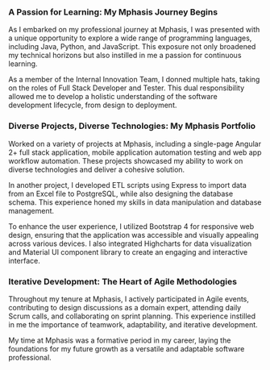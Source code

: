 ### A Passion for Learning: My Mphasis Journey Begins

As I embarked on my professional journey at Mphasis, I was presented with a unique opportunity to explore a wide range of programming languages, including Java, Python, and JavaScript.
This exposure not only broadened my technical horizons but also instilled in me a passion for continuous learning.

As a member of the Internal Innovation Team, I donned multiple hats, taking on the roles of Full Stack Developer and Tester.
This dual responsibility allowed me to develop a holistic understanding of the software development lifecycle, from design to deployment.

### Diverse Projects, Diverse Technologies: My Mphasis Portfolio

Worked on a variety of projects at Mphasis, including a single-page Angular 2+ full stack application, mobile application automation testing and web app workflow automation.
These projects showcased my ability to work on diverse technologies and deliver a cohesive solution.

In another project, I developed ETL scripts using Express to import data from an Excel file to PostgreSQL, while also designing the database schema.
This experience honed my skills in data manipulation and database management.

To enhance the user experience, I utilized Bootstrap 4 for responsive web design, ensuring that the application was accessible and visually appealing across various devices.
I also integrated Highcharts for data visualization and Material UI component library to create an engaging and interactive interface.

### Iterative Development: The Heart of Agile Methodologies

Throughout my tenure at Mphasis, I actively participated in Agile events, contributing to design discussions as a domain expert, attending daily Scrum calls, and collaborating on sprint planning.
This experience instilled in me the importance of teamwork, adaptability, and iterative development.

My time at Mphasis was a formative period in my career, laying the foundations for my future growth as a versatile and adaptable software professional.
